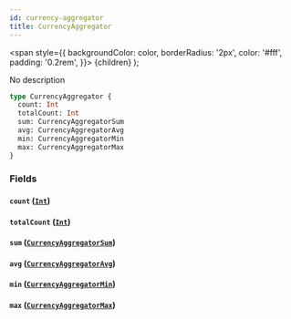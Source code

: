 ```yaml
---
id: currency-aggregator
title: CurrencyAggregator
---
```


<span
style={{
      backgroundColor: color,
      borderRadius: '2px',
      color: '#fff',
      padding: '0.2rem',
    }}>
{children}
</span>
);

No description

```graphql
type CurrencyAggregator {
  count: Int
  totalCount: Int
  sum: CurrencyAggregatorSum
  avg: CurrencyAggregatorAvg
  min: CurrencyAggregatorMin
  max: CurrencyAggregatorMax
}
```

### Fields

#### `count` ([`Int`](/v1/scalars/int))

#### `totalCount` ([`Int`](/v1/scalars/int))

#### `sum` ([`CurrencyAggregatorSum`](/v1/objects/currency-aggregator-sum))

#### `avg` ([`CurrencyAggregatorAvg`](/v1/objects/currency-aggregator-avg))

#### `min` ([`CurrencyAggregatorMin`](/v1/objects/currency-aggregator-min))

#### `max` ([`CurrencyAggregatorMax`](/v1/objects/currency-aggregator-max))
